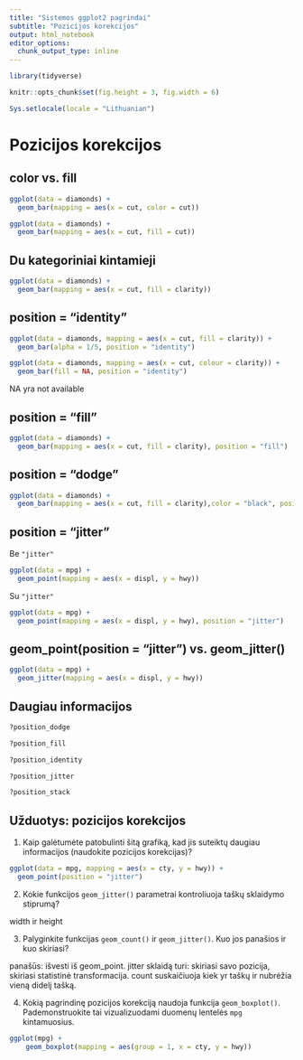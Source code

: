 ```yaml
---
title: "Sistemos ggplot2 pagrindai"
subtitle: "Pozicijos korekcijos"
output: html_notebook
editor_options: 
  chunk_output_type: inline
---
```



```r
library(tidyverse)

knitr::opts_chunk$set(fig.height = 3, fig.width = 6)

Sys.setlocale(locale = "Lithuanian")
```

Pozicijos korekcijos
============================================================================= 

color vs. fill
----------------------------------------------------------------------------- 

```r
ggplot(data = diamonds) + 
  geom_bar(mapping = aes(x = cut, color = cut))
```
  
```r
ggplot(data = diamonds) + 
  geom_bar(mapping = aes(x = cut, fill = cut))
```

Du kategoriniai kintamieji
----------------------------------------------------------------------------- 
```r
ggplot(data = diamonds) + 
  geom_bar(mapping = aes(x = cut, fill = clarity))
```

position = "identity"
----------------------------------------------------------------------------- 
```r
ggplot(data = diamonds, mapping = aes(x = cut, fill = clarity)) + 
  geom_bar(alpha = 1/5, position = "identity")
```

```r
ggplot(data = diamonds, mapping = aes(x = cut, colour = clarity)) + 
  geom_bar(fill = NA, position = "identity")
```

NA yra not available

position = "fill"
----------------------------------------------------------------------------- 
```r
ggplot(data = diamonds) + 
  geom_bar(mapping = aes(x = cut, fill = clarity), position = "fill")
```

position = "dodge"
----------------------------------------------------------------------------- 
```r
ggplot(data = diamonds) + 
  geom_bar(mapping = aes(x = cut, fill = clarity),color = "black", position = "dodge")
```

position = "jitter"
----------------------------------------------------------------------------- 

Be `"jitter"`
```r
ggplot(data = mpg) + 
  geom_point(mapping = aes(x = displ, y = hwy))
```

Su `"jitter"`
```r
ggplot(data = mpg) + 
  geom_point(mapping = aes(x = displ, y = hwy), position = "jitter")
```

geom_point(position = "jitter") vs. geom_jitter()
----------------------------------------------------------------------------- 
```r

ggplot(data = mpg) + 
  geom_jitter(mapping = aes(x = displ, y = hwy))
```



Daugiau informacijos
----------------------------------------------------------------------------- 

```r
?position_dodge
```
```r
?position_fill
```
```r
?position_identity
```
```r
?position_jitter
```
```r
?position_stack
```

Užduotys: pozicijos korekcijos
----------------------------------------------------------------------------- 

1. Kaip galėtumėte patobulinti šitą grafiką, kad jis suteiktų daugiau informacijos (naudokite pozicijos korekcijas)?
```r
ggplot(data = mpg, mapping = aes(x = cty, y = hwy)) + 
  geom_point(position = "jitter")
```

2. Kokie funkcijos `geom_jitter()` parametrai kontroliuoja taškų sklaidymo stiprumą?

width ir height

3. Palyginkite funkcijas `geom_count()` ir `geom_jitter()`. Kuo jos panašios ir kuo skiriasi?

panašūs: išvesti iš geom_point. jitter sklaidą turi: skiriasi savo pozicija, skiriasi statistinė transformacija. count suskaičiuoja kiek yr taškų ir nubrėžia vieną didelį tašką.

4. Kokią pagrindinę pozicijos korekciją naudoja funkcija `geom_boxplot()`. Pademonstruokite tai vizualizuodami duomenų lentelės `mpg` kintamuosius.

```r
ggplot(mpg) + 
    geom_boxplot(mapping = aes(group = 1, x = cty, y = hwy)) 
    
```

